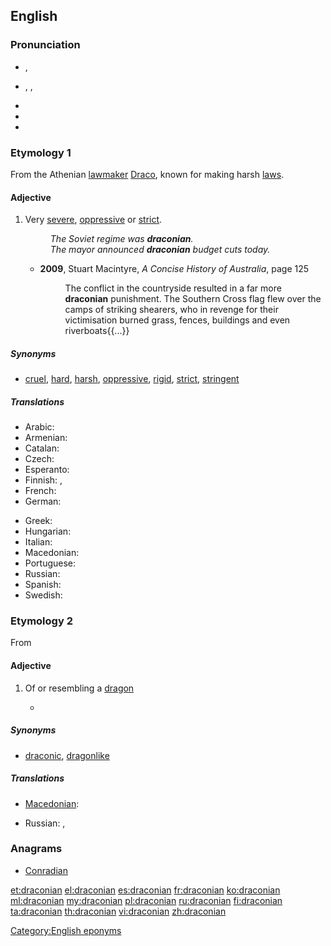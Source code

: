 {{was wotd|2009|May|16}}
==English==

===Pronunciation===
* {{a|UK}} {{IPA|/drəˈkəʊ.ni.ən/|/drækˈəʊ.ni.ən/}}, {{X-SAMPA|/dr@"k@U.ni.@n/|/dr{k"@U.ni.@n/}}
* {{a|US}} {{enPR|drə-kō'ni-ən}}, {{IPA|/drəˈkoʊ.ni.ən/}}, {{X-SAMPA|/dr@"koU.ni.@n/}}
* {{audio|en-us-draconian+.ogg|Audio (US)}}
* {{audio|en-us-draconian.ogg|Audio (US)}}
* {{rhymes|əʊniən}}

===Etymology 1===
From the Athenian [[lawmaker]] [[w:Draco (lawgiver)|Draco]], known for making harsh [[law]]s.

====Adjective====
{{en-adj}}

# Very [[severe]], [[oppressive]] or [[strict]].
#: ''The Soviet regime was '''draconian'''.''
#: ''The mayor announced '''draconian''' budget cuts today.''
#* '''2009''', Stuart Macintyre, ''A Concise History of Australia'', page 125
#*: The conflict in the countryside resulted in a far more '''draconian''' punishment. The Southern Cross flag flew over the camps of striking shearers, who in revenge for their victimisation burned grass, fences, buildings and even riverboats{{...}}

=====Synonyms=====
* {{sense|very severe}} [[cruel]], [[hard]], [[harsh]], [[oppressive]], [[rigid]], [[strict]], [[stringent]]

=====Translations=====
{{trans-top|severe, oppressive or strict}}
* Arabic: {{t|ar|دراكوني|tr=drākūnī|sc=Arab}}
* Armenian: {{t|hy|դրակոնյան|tr=drakonyan}}
* Catalan: {{t|ca|draconià}}
* Czech: {{t|cs|drakonický}}
* Esperanto: {{t|eo|drakona}}
* Finnish: {{t|fi|[[erittäin]] [[ankara]]}}, {{t+|fi|drakoninen}}
* French: {{t+|fr|draconien}}
* German: {{t+|de|drakonisch}}
{{trans-mid}}
* Greek: {{t+|el|δρακόντειος|tr=drakóntios}}
* Hungarian: {{t+|hu|drákói}}
* Italian: {{t+|it|draconiano}}
* Macedonian: {{t|mk|драконски|m|tr=drákonski}}
* Portuguese: {{t+|pt|draconiano}}
* Russian: {{t+|ru|драконовский|tr=drakónovskij}}
* Spanish: {{t+|es|draconiano}}
* Swedish: {{t+|sv|drakonisk}}
{{trans-bottom}}

===Etymology 2===

From {{etyl|la|en}} {{term|lang=la|draco||dragon}}

====Adjective====
{{en-adj}}

# {{context|obsolete|except in fiction|lang=en}} Of or resembling a [[dragon]]
#* {{quote-book|2006|Steven Erikson|Deadhouse Gates, Book Two|pageurl=http://books.google.com/books?id=Oxnv04gItNAC&pg=PA384|page=384|isbn=0765348799
|passage=The dragon came low to the earth. It defied every image of a '''draconian''' being Kulp had ever seen. }}

=====Synonyms=====
* {{sense|resembling a dragon}} [[draconic]], [[dragonlike]]

=====Translations=====
{{trans-top|of or resembling a dragon}}
* [[Macedonian]]: {{t|mk|змејски|m|tr=zméjski}}
{{trans-mid}}
* Russian: {{t+|ru|драконий|tr=drakónij|sc=Cyrl}}, {{t+|ru|драконовский|tr=drakónovskij|sc=Cyrl}}
{{trans-bottom}}

===Anagrams===
* [[Conradian#English|Conradian]]

[[Category:English eponyms]]

[[et:draconian]]
[[el:draconian]]
[[es:draconian]]
[[fr:draconian]]
[[ko:draconian]]
[[ml:draconian]]
[[my:draconian]]
[[pl:draconian]]
[[ru:draconian]]
[[fi:draconian]]
[[ta:draconian]]
[[th:draconian]]
[[vi:draconian]]
[[zh:draconian]]